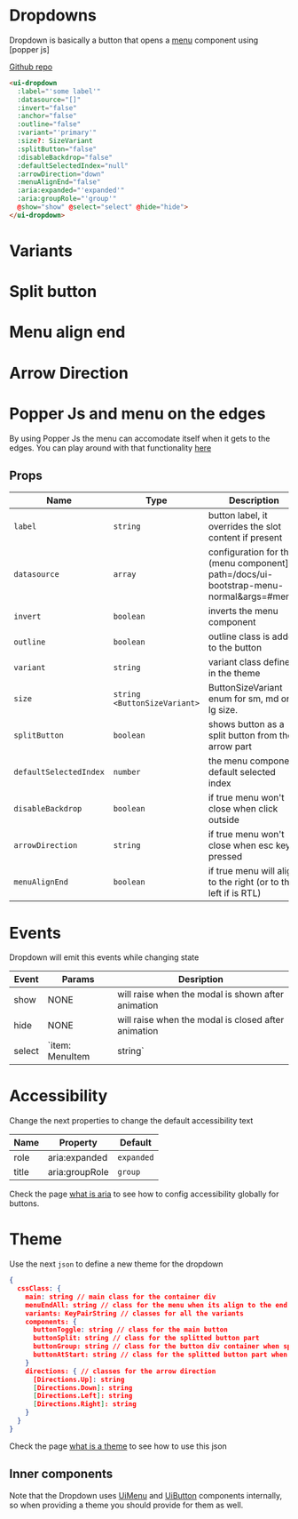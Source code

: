 
# Dropdowns
Dropdown is basically a button that opens a [menu](?path=/docs/ui-bootstrap-menu--normal&args=#menu) component using [popper js]

[Github repo](https://github.com/unicoderns/ui/tree/master/packages/dropdown)

```html
<ui-dropdown
  :label="'some label'"
  :datasource="[]"
  :invert="false"
  :anchor="false"
  :outline="false"
  :variant="'primary'"
  :size?: SizeVariant
  :splitButton="false"
  :disableBackdrop="false"
  :defaultSelectedIndex="null"
  :arrowDirection="down"
  :menuAlignEnd="false"
  :aria:expanded="'expanded'"
  :aria:groupRole="'group'"
  @show="show" @select="select" @hide="hide">
</ui-dropdown>
```

# Variants

<Canvas>
  <Story id="ui-bootstrap-dropdown--primary" />
  <Story id="ui-bootstrap-dropdown--secondary" />
  <Story id="ui-bootstrap-dropdown--success" />
  <Story id="ui-bootstrap-dropdown--danger" />
  <Story id="ui-bootstrap-dropdown--warning" />
  <Story id="ui-bootstrap-dropdown--info" />
  <Story id="ui-bootstrap-dropdown--light" />
  <Story id="ui-bootstrap-dropdown--dark" />
</Canvas>

# Split button

<Canvas>
  <Story id="ui-bootstrap-dropdown--split-button" />
</Canvas>

# Menu align end

<Canvas>
  <Story id="ui-bootstrap-dropdown--menu-align-end" />
</Canvas>

# Arrow Direction

<Canvas>
  <Story id="ui-bootstrap-dropdown--left" />
  <Story id="ui-bootstrap-dropdown--right" />
  <Story id="ui-bootstrap-dropdown--up" />
</Canvas>

# Popper Js and menu on the edges
By using Popper Js the menu can accomodate itself when it gets to the edges.
You can play around with that functionality [here](/story/ui-bootstrap-dropdown--edge)

## Props

| Name | Type  | Description |
| ---- | ---- | ----------- |
| `label` | `string` | button label, it overrides the slot content if present |
| `datasource` | `array` | configuration for the (menu component](?path=/docs/ui-bootstrap-menu-normal&args=#menu) |
| `invert` | `boolean` | inverts the menu component |
| `outline` | `boolean` | outline class is added to the button |
| `variant` | `string` | variant class defined in the theme |
| `size` | `string <ButtonSizeVariant>` | ButtonSizeVariant enum for sm, md or lg size.  |
| `splitButton` | `boolean` | shows button as a split button from the arrow part |
| `defaultSelectedIndex` | `number` | the menu component default selected index |
| `disableBackdrop` | `boolean` | if true menu won't close when click outside |
| `arrowDirection` | `string` | if true menu won't close when esc key pressed |
| `menuAlignEnd` | `boolean` | if true menu will align to the right (or to the left if is RTL) |

# Events
Dropdown will emit this events while changing state

| Event | Params | Desription |
| ---- | ---- | ----------- |
| show | NONE | will raise when the modal is shown after animation |
| hide | NONE | will raise when the modal is closed after animation |
| select | `item: MenuItem | string` | will raise when a link or button item is clicked |

# Accessibility
Change the next properties to change the default accessibility text

| Name | Property | Default |
| ---- | ---- | ----------- |
| role | aria:expanded | `expanded` |
| title | aria:groupRole | `group` |

Check the page [what is aria](/docs/docs-aria--page#what-is-aria-config) to see how to config accessibility globally for buttons.

# Theme
Use the next `json` to define a new theme for the dropdown

```json
{
  cssClass: {
    main: string // main class for the container div
    menuEndAll: string // class for the menu when its align to the end
    variants: KeyPairString // classes for all the variants
    components: {
      buttonToggle: string // class for the main button
      buttonSplit: string // class for the splitted button part
      buttonGroup: string // class for the button div container when splitted
      buttonAtStart: string // class for the splitted button part when left arrow direction is set
    }
    directions: { // classes for the arrow direction
      [Directions.Up]: string
      [Directions.Down]: string
      [Directions.Left]: string
      [Directions.Right]: string
    }
  }
}
```

Check the page [what is a theme](/docs/docs-theming--page#what-is-a-theme) to see how to use this json

## Inner components

Note that the Dropdown uses [UiMenu](?path=/docs/ui-bootstrap-menu-normal&args=#menu) and [UiButton](?path=/docs/ui-bootstrap-button--primary&args=#buttons) components internally, so when providing a theme you should provide for them as well.